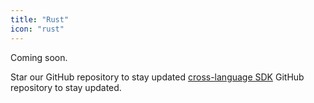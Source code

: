 ```yaml
---
title: "Rust"
icon: "rust"
---
```


Coming soon.

Star our GitHub repository to stay updated [cross-language SDK](https://github.com/Infisical/infisical/issues/437) GitHub repository to stay updated.
